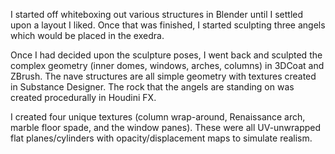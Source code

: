 I started off whiteboxing out various structures in Blender until I settled upon a layout I liked. Once that was finished, I started sculpting three angels which would be placed in the exedra.

Once I had decided upon the sculpture poses, I went back and sculpted the complex geometry (inner domes, windows, arches, columns) in 3DCoat and ZBrush. The nave structures are all simple geometry with textures created in Substance Designer. The rock that the angels are standing on was created procedurally in Houdini FX.

I created four unique textures (column wrap-around, Renaissance arch, marble floor spade, and the window panes). These were all UV-unwrapped flat planes/cylinders with opacity/displacement maps to simulate realism.
